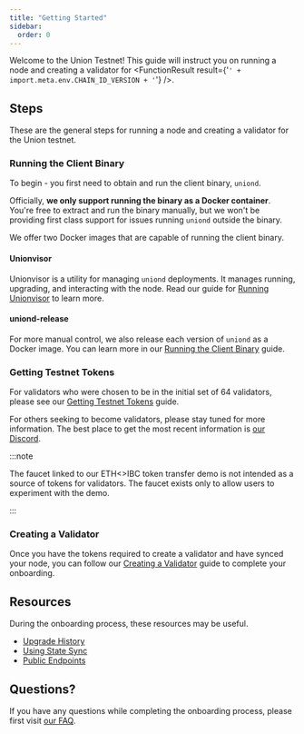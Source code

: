 ```yaml
---
title: "Getting Started"
sidebar:
  order: 0
---
```



Welcome to the Union Testnet! This guide will instruct you on running a node and creating a validator for <FunctionResult result={'`' + import.meta.env.CHAIN_ID_VERSION + '`'} />.

## Steps

These are the general steps for running a node and creating a validator for the Union testnet.

### Running the Client Binary

To begin - you first need to obtain and run the client binary, `uniond`.

Officially, **we only support running the binary as a Docker container**. You're free to extract and run the binary manually, but we won't be providing first class support for issues running `uniond` outside the binary.

We offer two Docker images that are capable of running the client binary.

#### Unionvisor

Unionvisor is a utility for managing `uniond` deployments. It manages running, upgrading, and interacting with the node. Read our guide for [Running Unionvisor](/docs/joining-testnet/unionvisor/) to learn more.

#### uniond-release

For more manual control, we also release each version of `uniond` as a Docker image. You can learn more in our [Running the Client Binary](/docs/joining-testnet/obtaining-uniond/) guide.

### Getting Testnet Tokens

For validators who were chosen to be in the initial set of 64 validators, please see our [Getting Testnet Tokens](/docs/joining-testnet/getting-tokens/) guide.

For others seeking to become validators, please stay tuned for more information. The best place to get the most recent information is [our Discord](https://discord.union.build).

:::note

The faucet linked to our ETH\<\>IBC token transfer demo is not intended as a source of tokens for validators. The faucet exists only to allow users to experiment with the demo.

:::

### Creating a Validator

Once you have the tokens required to create a validator and have synced your node, you can follow our [Creating a Validator](/docs/joining-testnet/creating-validators/) guide to complete your onboarding.

## Resources

During the onboarding process, these resources may be useful.

- [Upgrade History](/docs/joining-testnet/upgrade-history/)
- [Using State Sync](/docs/joining-testnet/state-sync/)
- [Public Endpoints](/docs/joining-testnet/public-endpoints/)

## Questions?

If you have any questions while completing the onboarding process, please first visit [our FAQ](/docs/joining-testnet/faq/).
